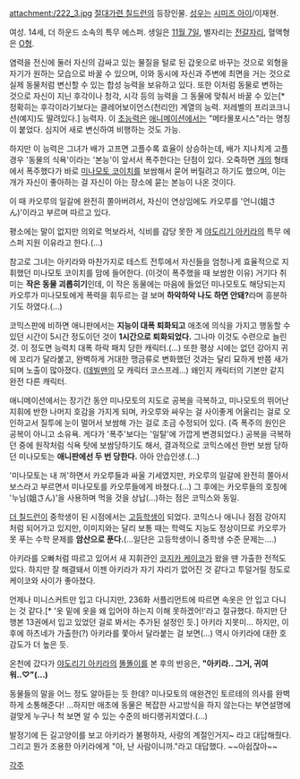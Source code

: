 attachment:/222_3.jpg
[[절대가련 칠드런]]의 등장인물. [[성우]]는 [[시미즈 아이]]/이재현.

여성. 14세, 더 하운드 소속의 특무 에스퍼.
생일은 [[11월 7일]], 별자리는 [[전갈자리]], 혈액형은 [[O형]].

염력을 전신에 둘러 자신의 감싸고 있는 물질을 털로 된 갑옷으로 바꾸는 것으로 외형을 자기가 원하는 모습으로 바꿀 수 있으며, 이와 동시에 자신과 주변에 최면을 거는 것으로 실제 동물처럼 변신할 수 있는 합성 능력을 보유하고 있다. 또한 이처럼 동물로 변하는 것으로 자신이 지닌 후각이나 청각, 시각 등의 능력을 그 동물에 맞춰서 바꿀 수 있는[* 정확히는 후각이라기보다는 클레어보이언스(천리안) 계열의 능력. 저레벨의 프리코크니션(예지)도 딸려있다.] 능력자. 이 [[초능력]]은 [[애니메이션]]에서는 "메타몰포시스"라는 명칭이 붙었다. 심지어 새로 변신하여 비행하는 것도 가능.

하지만 이 능력은 그녀가 배가 고프면 고플수록 효율이 상승하는데, 배가 지나치게 고플 경우 '동물의 식욕'이라는 '본능'이 앞서서 폭주한다는 단점이 있다. 오죽하면 [[개]]의 형태에서 폭주했다가 바로 [[미나모토 코이치]]를 보쌈해서 묻어 버릴려고 하기도 했으며, 이는 개가 자신이 좋아하는 걸 자신이 아는 장소에 묻는 본능이 나온 것이다.

이 때 카오루의 일갈에 완전히 쫄아버려서, 자신이 연상임에도 카오루를 '언니(姐さん)'이라고 부르며 따르고 있다.

평소에는 말이 없지만 의외로 먹보라서, 식비를 감당 못한 게 [[야도리기 아키라]]의 특무 에스퍼 지원 이유라고 한다.(…)

참고로 그녀는 아키라와 마찬가지로 테스트 전투에서 자신들을 엄청나게 효율적으로 지휘했던 미나모토 코이치를 맘에 들어한다. (이것이 폭주했을 때 보쌈한 이유) 거기다 취미는 '''작은 동물 괴롭히기'''인데, 이 작은 동물에는 마음에 들었던 미나모토도 해당되는지 카오루가 미나모토에게 폭력을 휘두르는 걸 보며 '''하악하악 나도 하면 안돼?'''라며 흥분하기도 하였다.(...)

코믹스판에 비하면 애니판에서는 '''지능이 대폭 퇴화되고''' 애초에 의식을 가지고 행동할 수 있던 시간이 5시간 정도이던 것이 '''1시간으로 퇴화되었다.''' 그나마 이것도 수련으로 늘린 것. 이 정도면 능력치 대폭 하락 패치 당한 캐릭터.(...) 또한 평상 시에는 없던 강아지 귀에 꼬리가 달라붙고, 완벽하게 거대한 맹금류로 변화했던 것과는 달리 묘하게 반쯤 새가 되며 노출이 많아졌다. ([[데빌맨]]의 모 캐릭터 코스프레...) 왜인지 캐릭터의 기본만 같지 완전 다른 캐릭터.

애니메이션에서는 장기간 동안 미나모토의 지도로 공복을 극복하고, 미나모토의 뛰어난 지휘에 반한 나머지 호감을 가지게 되며, 카오루와 싸우는 걸 사이좋게 어울리는 걸로 오인하고서 질투에 눈이 멀어서 보쌈해 가는 걸로 조금 수정되어 있다. (즉 폭주의 원인은 공복이 아니고 소유욕. 게다가 '폭주'보다는 '일탈'에 가깝게 변경되었다.) 공복을 극복하던 중에 원작처럼 식욕 탓에 보쌈당하기도 해서, 결과적으로 코믹스에선 한번 보쌈 당하던 미나모토는 '''애니판에선 두 번 당한다.''' 아아 안습인생.(...) 

'미나모토는 내 꺼'하면서 카오루들과 싸울 기세였지만, 카오루의 일갈에 완전히 쫄아서 보스라고 부르면서 미나모토를 카오루들에게 바쳤다.(…) 그 후에는 카오루들의 호칭에 '누님(姐さん)'을 사용하며 먹을 것을 상납(...)하는 점은 코믹스와 동일. 

[[더 칠드런]]이 중학생이 된 시점에서는 [[고등학생]]이 되었다. 코믹스나 애니나 점점 강아지처럼 되어가고 있지만, 이미지와는 달리 보통 때는 학력도 지능도 정상이므로 카오루가 못 푸는 수학 문제를 '''암산으로 푼다.'''(…일단은 고등학생이니 중학생 수준 문제는….)

아키라를 오빠처럼 따르고 있어서 새 지휘관인 [[코지카 케이코]]가 왔을 땐 가출한 전적도 있다. 하지만 잘 해결돼서 이젠 아키라가 자기 자리가 없어진 것 같다고 투덜거릴 정도로 케이코와 사이가 좋아졌다. 

언제나 미니스커트만 입고 다니지만, 236화 서플리먼트에 따르면 속옷은 안 입고 다니는 것 같다.[* '옷 밑에 옷을 왜 입어야 하는지 이해 못하겠어!'라고 절규했다. 하지만 단행본 13권에서 입고 있었던 걸로 봐서는 추가된 설정인 듯.] 아키라 지못미… 하지만, 이후에 하츠네가 가출한(?) 아키라를 쫓아서 달라붙는 걸 보면(…) 역시 아키라에 대한 호감도가 더 높은 듯.

온천에 갔다가 [[야도리기 아키라]]의 [[똘똘이]]를 본 후의 반응은, '''"아키라.. 그거, 귀여워..♡"(...)'''

동물들의 말을 어느 정도 알아듣는 듯 한데? 미나모토의 애완견인 토르테의 의사를 완벽하게 소통해준다! ...하지만 애초에 동물은 복잡한 사고방식을 하지 않는다는 부연설명에 걸맞게 누구나 척 보면 알 수 있는 수준의 바디랭귀지였다.(...)

발정기에 든 길고양이를 보고 아키라가 불평하자, 사랑의 계절인거지~ 라고 대답해줬다. 그리고 뭔가 조용한 아키라에게 "아, 난 사람이니까."라고 대답했다. ~~아쉽잖아~~

[[각주]]
